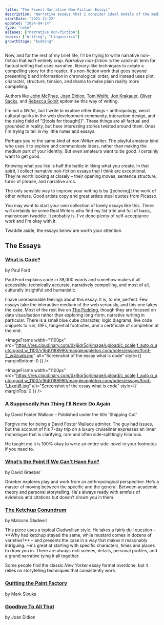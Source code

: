 ```yaml
---
title: "The Finest Narrative Non-Fiction Essays"
description: "Narrative essays that I consider ideal models of the medium"
startDate: "2021-12-22"
updated: "2024-04-14"
type: "note"
aliases: ["narrative non-fiction"]
topics: ["Writing", "Linguistics"]
growthStage: "budding"
---
```


<IntroParagraph>

Now, and for the rest of my brief life, I'll be trying to write narrative non-fiction that isn't entirely crap. _Narrative non-fiction_ is the catch-all term for factual writing that uses narrative, literary-like techniques to create a compelling story for the reader. It's non-fiction work that goes beyond presenting bland information in chronological order, and instead uses plot, character, structure, tension, and drama to make plain reality more compelling.

</IntroParagraph>

Authors like [John McPhee](https://en.wikipedia.org/wiki/John_McPhee), [Joan Didion](https://en.wikipedia.org/wiki/Joan_Didion), [Tom Wolfe](https://en.wikipedia.org/wiki/Tom_Wolfe), [Jon Krakauer](https://en.wikipedia.org/wiki/Jon_Krakauer), [Oliver Sacks](https://en.wikipedia.org/wiki/Oliver_Sacks), and [Rebecca Solnit](https://en.wikipedia.org/wiki/Rebecca_Solnit) epitomise this way of writing.

I'm not a _Writer_, but I write to explore other things – anthropology, weird cultural quirks in the web development community, interaction design, and the rising field of "[[tools for thought]]". These things are all factual and grounded in reality, but have interesting stories twisted around them. Ones I'm trying to tell in my little notes and essays.

Perhaps you're the same kind of non-_Writer_ writer. The playful amateur kind who uses it to explore and communicate ideas, rather than making the medium part of your identity. But even amateurs want to be good. _I_ certainly want to get good.

Knowing what you like is half the battle in liking what you create. In that spirit, I collect narrative non-fiction essays that I think are exceptional. They're worth looking at closely – their opening moves, sentence structure, turns of phrase, and narrative arcs.

The only sensible way to improve your writing is by [[echoing]] the work
of other writers. Good artists copy and great artists steal quotes from Picasso.

You may want to start your own collection of lovely essays like this. There will certainly be some Real Writers who find my list trite and full of basic, mainstream twaddle. It probably is. I've done plenty of self-acceptance work and I'm okay with it.

Twaddle aside, the essays below are worth your attention.

## The Essays

### [What is Code?](https://www.bloomberg.com/graphics/2015-paul-ford-what-is-code/)

<p className="small-caps">by Paul Ford</p>

<p>
Paul Ford explains code in 38,000 words and somehow makes it all accessible, technically accurate, narratively compelling, and most of all, culturally insightful and humanistic.

I have unreasonable feelings about this essay. It is, to me, perfect. Few essays take the interactive medium of the web seriously, and this one takes the cake. <Footnote idName={1}>Most of the rest live on [The Pudding](https://pudding.cool), though they are focused on data visualisation rather than exploring long-form, narrative writing in particular.</Footnote> There is a small blue cube character, logic diagrams, live code snippets to run, GIFs, tangential footnotes, and a certificate of completion at the end.
</p>

<ImageFrame
  width="1100px"
  src="https://res.cloudinary.com/dxj9qr5gj/image/upload/c_scale,f_auto,q_auto:good,w_1100/v1640188990/maggieappleton.com/notes/essays/ford-2_w4zoqb.jpg"
  alt="Screenshot of the essay what is code"
  style={{ marginBottom: 0 }}
/>

<ImageFrame
  width="1100px"
  src="https://res.cloudinary.com/dxj9qr5gj/image/upload/c_scale,f_auto,q_auto:good,w_1100/v1640188990/maggieappleton.com/notes/essays/ford-1_bxqtj8.jpg"
  alt="Screenshot of the essay what is code"
  style={{ marginTop: 0 }}
/>

### [A Supposedly Fun Thing I'll Never Do Again](https://harpers.org/wp-content/uploads/2008/09/HarpersMagazine-1996-01-0007859.pdf)

<p className="small-caps">by David Foster Wallace – Published under the title 'Shipping Out'</p>

<p>
Forgive me for being a David Foster Wallace admirer. The guy had issues, but this account of his 7-day trip on a luxury cruiseliner expresses an inner monologue that is clarifying, rare and often side-splittingly hilarious.

He taught me it is 100% okay to write an entire side-novel in your footnotes if you need to.
</p>

### [What’s the Point If We Can’t Have Fun?](https://thebaffler.com/salvos/whats-the-point-if-we-cant-have-fun)

<p className="small-caps">by David Graeber</p>

<p>
Graeber explores play and work from an anthropological perspective. He's a master of moving between the specific and the general. Between academic theory and personal storytelling. He's always ready with armfuls of evidence and citations but doesn't drown you in them.
</p>

### [The Ketchup Conundrum](https://www.newyorker.com/magazine/2004/09/06/the-ketchup-conundrum)

<p className="small-caps">by Malcolm Gladwell</p>

<p>
This piece uses a typical Gladwellian style. He takes a fairly dull question – **Why had ketchup stayed the same, while mustard comes in dozens of varieties?** – and presents the case in a way that makes it reasonably intriguing. He's great at starting with specific characters, times and places to draw you in. There are always rich scenes, details, personal profiles, and a grand narrative tying it all together.

Some people find the classic _New Yorker_ essay format overdone, but it relies on storytelling techniques that consistently work.
</p>


### [Quitting the Paint Factory](http://www.molvray.com/ebooks/Quitting_the_Paint_Factory_Mark_Slouka.html)

<p className="small-caps">by Mark Slouka</p>

### [Goodbye To All That](https://essaysspring13.qwriting.qc.cuny.edu/files/2013/04/Joan-Didion-Goodbye-to-All-That.pdf)

<p className="small-caps">by Joan Didion</p>

